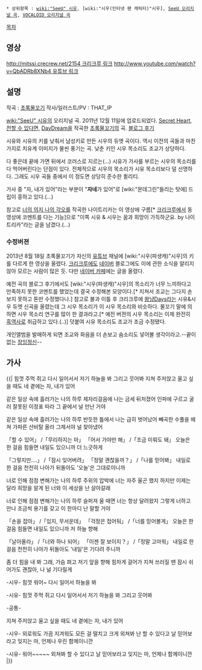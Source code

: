 * 상위항목 : [[wiki:"SeeU" 시유]], [wiki:"시우(인터넷 팬 캐릭터)"시우], [[SeeU 오리지널 곡]], [[VOCALOID 오리지널 곡]]

[[목차]]
== 영상 ==
{{{#!html
<embed src='http://serviceapi.nmv.naver.com/flash/NFPlayer.swf?vid=FC00D83CE71837D25F4CDEE11D67F75BD088&outKey=V1248ca01eee7c2967e6696eed6c742c492578e82748f361c4fad96eed6c742c49257' wmode='transparent' width='500' height='408' allowScriptAccess='always' name='NFPlayer82286' id='NFPlayer82286' allowFullScreen='true' type='application/x-shockwave-flash' />
}}}

[[http://mitssi.crecrew.net/2154 크리크루 링크]] [[http://www.youtube.com/watch?v=QbADRb8XNb4 유튜브 링크]]

== 설명 ==
작곡 : [[초록물꼬기]]
작사/일러스트/PV : THAT_IP

[[wiki:"SeeU" 시유]]의 오리지널 곡. 2011년 12월 11일에 업로드되었다. [[Secret Heart]], [[전할 수 있다면]], [[DayDream]]을 작곡한 [[초록물꼬기]]의 곡. [http://blog.naver.com/yonguk6726/30125975108 블로그 후기]

시유와 시유의 키를 낮춰서 남성키로 만든 시우의 듀엣 곡이다. 역시 이전의 곡들과 마찬가지로 치유계 이미지가 물씬 풍기는 곡. 낮춘 키인 시우 목소리도 조교가 상당하다.

다 좋은데 끝에 가면 뒤에서 코러스로 지르는(...) 시유가 가사를 부르는 시우의 목소리를 다 먹어버린다는 단점이 있다. 전체적으로 시우의 목소리가 시유 목소리보다 덜 선명하다. 그래도 시우 곡들 중에서 이 정도면 상당히 준수한 퀼리티.

가사 중 "자, 내가 있어"라는 부분이 "'''자네'''가 있어"로 [wiki:"몬데그린"들리는 탓에] 드립이 흥하고 있다.(...)

참고로 [[너의 의지 나의 각오]]를 작곡한 나이트리카는 이 영상에 구름[* [[크리크루]]에서 동영상에 코멘트를 다는 기능]으로 "이쪽 시유 & 시우는 꿈과 희망이 가득하군요. by 나이트리카"라는 글을 남겼다.(...)
=== 수정버젼 ===
{{{#!html
<iframe width="420" height="315" src="//www.youtube.com/embed/IZcjo0Gj8SE" frameborder="0" allowfullscreen></iframe>
}}}

2013년 8월 18일 초록물꼬기가 자신의 [[유튜브]] 채널에 [wiki:"시우(파생캐)"시우]의 키를 다르게 한 영상을 올렸다. [[크리크루]]에도 [[네이버]] 블로그에도 이에 관한 소식을 알리지 않아 모르는 사람이 많은 듯. 다만 [http://cafe.naver.com/vocaloidempire/1179 네이버 카페]에는 글을 올렸다.

예전 곡의 블로그 후기에서도 [wiki:"시우(파생캐)"시우]의 목소리가 너무 느끼하다고 만족하지 못한 코멘트를 했었는데 결국 수정해본 모양이다.[* 지쳐서 조교는 그다지 손보지 못하고 톤만 수정했다나.] 참고로 불과 이틀 후 크리크루에 [[왕냥Days]]라는 시유&시우 듀엣 신곡을 올렸는데 그 시우 목소리가 이 시우 목소리와 비슷하다. 물꼬기 말에 의하면 시우 목소리 연구를 많이 한 결과라고.[* 예전 버젼의 시우 목소리는 이제 완전히 [[흑역사]]로 취급하고 있다.(..)] 덧붙여 시유 목소리도 조교가 조금 수정됐다.

개인앨범을 발매하게 되면 조교와 화음을 더 손보고 숨소리도 넣어볼 생각이라고.--끝이 없는 [[장잉정신]]--

== 가사 ==
{{|
힘껏 주먹 쥐고
다시 일어서서
저기 하늘을 봐 그리고 웃어봐
지쳐 주저앉고 울고 싶을 때도
네 곁에는 자, 내가 있어




같은 일상 속에 흘러가는 나의 하루
제자리걸음에 나는 금세 뒤처졌어
인파에 구르고 굴러
잘못된 이정표 따라
그 끝에서 널 만난 거야



같은 일상 속에 흘러가는 나의 하루
반듯한 틀에서 나는 급히 벗어났어
빼곡한 수풀을 헤쳐
가파른 산비탈 올라
그제서야 널 찾아냈어



「할 수 있어」 /「무리하지는 마」 
「어서 가야만 해」 /「조금 미뤄도 돼」
오늘은 한 걸음 힘들면 내일도
있으니까 더 느긋하게



「그렇지만….」 /「잠시 잊어버려」
「정말 괜찮을까？」 /「나를 믿어봐」
내일로 한 걸음 천천히 나아가
뒤돌아도 '오늘'은 그대로이니까




너로 인해 점점 변해가는 나의 하루
주위의 압박에 너는 자주 울곤 했지
하지만 이제는 달라
희망을 알게 된 너와
이 세상을 난 살아갈래



너로 인해 점점 변해가는 나의 하루 
슬퍼져 울 때면 너는 항상 달려왔지
그렇게 너하고 만나
조금씩 용기를 갖고
이 한마디 난 말할 거야



「손을 잡아」 /「있지, 무서운데」 
「걱정은 접어둬」 /「너를 믿어볼게」
오늘은 한 걸음 힘들면 내일도
있으니까 저 하늘 향해



「날아올라」 /「너와 하나 되어」
「이젠 잘 보이지？」 /「정말 고마워」
내일로 한 걸음 천천히 나아가
뒤돌아도 '내일'은 기다려 주니까




좀 더 힘을 내 봐
그래, 가슴 펴고
저기 앞을 향해 힘차게 걸어가
지쳐 쓰러질 땐 잠시 쉬어가도
괜찮아, 나 널 기다릴게




-시우-
힘껏 워어~
다시 일어서
하늘을 봐

-시유-
힘껏 주먹 쥐고
다시 일어서서
저기 하늘을 봐 그리고 웃어봐



-공통-

지쳐 주저앉고 울고 싶을 때도
네 곁에는 자, 내가 있어



-시우-
외로워도 가끔 지겨워도
모든 걸 떨치고 크게 외쳐봐
난 할 수 있다고 날 믿어보라고
잊지는 마, 언제나 우린 함께이니깐

-시유-
워어~~~~~ 외쳐봐
할 수 있다고 날 믿어보라고
잊지는 마, 언제나 함께이니깐
|}}
